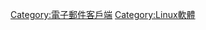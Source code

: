 {{noteTA
|G1=IT
}}
{{Commonscat|Linux e-mail clients}}

[[Category:電子郵件客戶端|Category:電子郵件客戶端]]
[[Category:Linux軟體|Category:Linux軟體]]